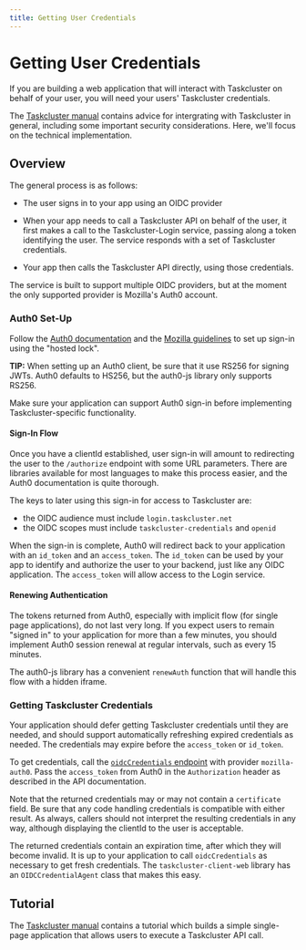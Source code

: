 ```yaml
---
title: Getting User Credentials
---
```


# Getting User Credentials

If you are building a web application that will interact with Taskcluster on
behalf of your user, you will need your users' Taskcluster credentials.

The [Taskcluster manual](/docs/manual/using/integration) contains advice for
intergrating with Taskcluster in general, including some important security
considerations.  Here, we'll focus on the technical implementation.

## Overview

The general process is as follows:

 * The user signs in to your app using an OIDC provider

 * When your app needs to call a Taskcluster API on behalf of the user, it
   first makes a call to the Taskcluster-Login service, passing along a token
   identifying the user.  The service responds with a set of Taskcluster
   credentials.

 * Your app then calls the Taskcluster API directly, using those credentials.

The service is built to support multiple OIDC providers, but at the moment the
only supported provider is Mozilla's Auth0 account.

### Auth0 Set-Up

Follow the [Auth0 documentation](https://auth0.com/docs) and the [Mozilla
guidelines](https://wiki.mozilla.org/Security/Guidelines/OpenID_connect) to set
up sign-in using the "hosted lock".

**TIP:** When setting up an Auth0 client, be sure that it use RS256 for signing
JWTs. Auth0 defaults to HS256, but the auth0-js library only supports RS256.

Make sure your application can support Auth0 sign-in before implementing
Taskcluster-specific functionality.

#### Sign-In Flow

Once you have a clientId established, user sign-in will amount to redirecting
the user to the `/authorize` endpoint with some URL parameters. There are
libraries available for most languages to make this process easier, and the
Auth0 documentation is quite thorough.

The keys to later using this sign-in for access to Taskcluster are:
 * the OIDC audience must include `login.taskcluster.net`
 * the OIDC scopes must include `taskcluster-credentials` and `openid`

When the sign-in is complete, Auth0 will redirect back to your application with
an `id_token` and an `access_token`. The `id_token` can be used by your app to
identify and authorize the user to your backend, just like any OIDC
application. The `access_token` will allow access to the Login service.

#### Renewing Authentication

The tokens returned from Auth0, especially with implicit flow (for single page
applications), do not last very long.  If you expect users to remain "signed
in" to your application for more than a few minutes, you should implement Auth0
session renewal at regular intervals, such as every 15 minutes.

The auth0-js library has a convenient `renewAuth` function that will handle
this flow with a hidden iframe.

### Getting Taskcluster Credentials

Your application should defer getting Taskcluster credentials until they are
needed, and should support automatically refreshing expired credentials as
needed. The credentials may expire before the `access_token` or `id_token`.

To get credentials, call the [`oidcCredentials`
endpoint](/docs/reference/integrations/login/api#oidcCredentials)
with provider `mozilla-auth0`.  Pass the `access_token` from Auth0 in the
`Authorization` header as described in the API documentation.

Note that the returned credentials may or may not contain a `certificate`
field. Be sure that any code handling credentials is compatible with either
result. As always, callers should not interpret the resulting credentials in
any way, although displaying the clientId to the user is acceptable.

The returned credentials contain an expiration time, after which they will
become invalid.  It is up to your application to call `oidcCredentials` as
necessary to get fresh credentials.  The `taskcluster-client-web` library has
an `OIDCCredentialAgent` class that makes this easy.

## Tutorial

The [Taskcluster
manual](/docs/manual/using/integration/frontend)
contains a tutorial which builds a simple single-page application that allows
users to execute a Taskcluster API call.
